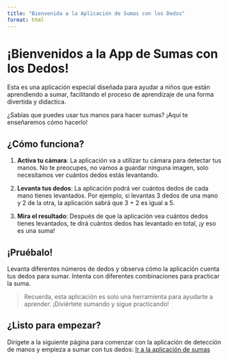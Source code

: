```yaml
---
title: "Bienvenida a la Aplicación de Sumas con los Dedos"
format: html
---
```


# ¡Bienvenidos a la App de Sumas con los Dedos!

Esta es una aplicación especial diseñada para ayudar a niños que están aprendiendo a sumar, facilitando el proceso de aprendizaje de una forma divertida y didactica. 

¿Sabías que puedes usar tus manos para hacer sumas? ¡Aquí te enseñaremos cómo hacerlo!

## ¿Cómo funciona?

1. **Activa tu cámara**: La aplicación va a utilizar tu cámara para detectar tus manos. No te preocupes, no vamos a guardar ninguna imagen, solo necesitamos ver cuántos dedos estás levantando.

2. **Levanta tus dedos**: La aplicación podrá ver cuántos dedos de cada mano tienes levantados. Por ejemplo, si levantas 3 dedos de una mano y 2 de la otra, la aplicación sabrá que 3 + 2 es igual a 5.

3. **Mira el resultado**: Después de que la aplicación vea cuántos dedos tienes levantados, te dirá cuántos dedos has levantado en total, ¡y eso es una suma!

## ¡Pruébalo!

Levanta diferentes números de dedos y observa cómo la aplicación cuenta tus dedos para sumar. Intenta con diferentes combinaciones para practicar la suma.

> Recuerda, esta aplicación es solo una herramienta para ayudarte a aprender. ¡Diviértete sumando y sigue practicando!

## ¿Listo para empezar?

Dirígete a la siguiente página para comenzar con la aplicación de detección de manos y empieza a sumar con tus dedos: [Ir a la aplicación de sumas](suma.qmd)